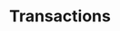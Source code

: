 ---
id: serverlessObservabilityApmTransactions
slug: /serverless/observability/apm-transactions
title: Transactions
# description: Description to be written
tags: [ 'serverless', 'observability', 'reference' ]
---